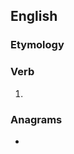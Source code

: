 ==English==

===Etymology===
{{suffix|answer|eth|lang=en}}

===Verb===
{{head|en|verb form}}

# {{en-archaic third-person singular of|answer}}

===Anagrams===
* {{anagrams|en|threeawns|water hens|waterhens}}